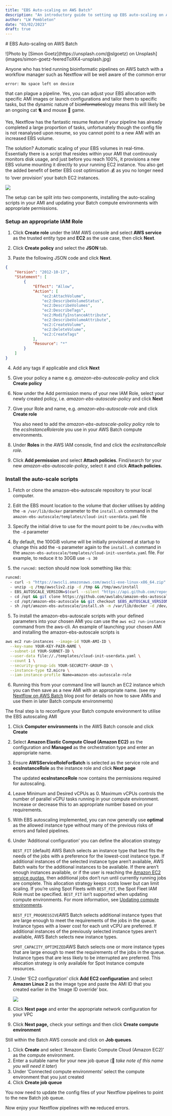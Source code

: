 ```yaml
---
title: "EBS Auto-scaling on AWS Batch"
description: "An introductory guide to setting up EBS auto-scaling on AWS Batch for use in Nextflow"
author: "LW Pembleton"
date: "03/02/2023"
draft: true
---
```


\# EBS Auto-scaling on AWS Batch

!\[Photo by \[Simon Goetz\](https://unsplash.com/\@slgoetz) on Unsplash\](images/simon-goetz-feeredToXK4-unsplash.jpg)

Anyone who has tried running bioinformatic pipelines on AWS batch with a workflow manager such as Nextflow will be well aware of the common error

`error: No space left on device`

that can plague a pipeline. Yes, you can adjust your EBS allocation with specific AMI images or launch configurations and tailor them to specific tasks, but the dynamic nature of bio~~informatics~~logy means this will likely be an ongoing cat 🐈 and mouse 🐁 game.

Yes, Nextflow has the fantastic resume feature if your pipeline has already completed a large proportion of tasks, unfortunately though the config file is not reanalysed upon resume, so you cannot point to a new AMI with an increased EBS volume.

The solution? Automatic scaling of your EBS volumes in real-time. Essentially there is a script that resides within your AMI that continously monitors disk usage, and just before you reach 100%, it provisions a new EBS volume mounting it directly to your running EC2 instance. You also get the added benefit of better EBS cost optimisation 💰 as you no longer need to 'over provision' your batch EC2 instances.

![](images/ebs-autoscale-diagram.png)

The setup can be split into two components, installing the auto-scaling scripts in your AMI and updating your Batch compute environments with appropriate permissions.

### Setup an appropriate IAM Role

1.  Click **Create role** under the IAM AWS console and select **AWS service** as the trusted entity type and **EC2** as the use case, then click **Next**.

2.  Click **Create policy** and select the **JSON** tab.

3.  Paste the following JSON code and click **Next**.

``` json
{
    "Version": "2012-10-17",
    "Statement": [
        {
            "Effect": "Allow",
            "Action": [
                "ec2:AttachVolume",
                "ec2:DescribeVolumeStatus",
                "ec2:DescribeVolumes",
                "ec2:DescribeTags",
                "ec2:ModifyInstanceAttribute",
                "ec2:DescribeVolumeAttribute",
                "ec2:CreateVolume",
                "ec2:DeleteVolume",
                "ec2:CreateTags"
            ],
            "Resource": "*"
        }
    ]
}
```

4.  Add any tags if applicable and click **Next**

5.  Give your policy a name e.g. *amazon-ebs-autoscale-policy* and click **Create policy**

6.  Now under the Add permission menu of your new IAM Role, select your newly created policy, i.e. *amazon-ebs-autoscale-policy* and click **Next**

7.  Give your Role and name, e.g. *amazon-ebs-autoscale-role* and click **Create role**

    You also need to add the *amazon-ebs-autoscale-policy policy* role to the *ecsInstanceRole*role you use in your AWS Batch compute environments.

8.  Under **Roles** in the AWS IAM console, find and click the *ecsInstanceRole role.*

9.  Click **Add permission** and select **Attach policies**. Find/search for your new *amazon-ebs-autoscale-policy*, select it and click **Attach policies.**

### Install the auto-scale scripts

1.  Fetch or clone the amazon-ebs-autoscale repository to your local computer.

2.  Edit the EBS mount location to the volume that docker utilises by adding the `-m /var/lib/docker` parameter to the `install.sh` command in the `amazon-ebs-autoscale/templates/cloud-init-userdata.yaml` file

3.  Specify the initial drive to use for the mount point to be `/dev/xvdba` with the `-d` parameter

4.  By default, the 100GiB volume will be initially provisioned at startup to change this add the -s parameter again to the `install.sh` command in the `amazon-ebs-autoscale/templates/cloud-init-userdata.yaml` file. For example, to reduce it to 30GB use `-s 30`

5.  the `runcmd:` section should now look something like this:

``` bash
runcmd:
  - curl -s "https://awscli.amazonaws.com/awscli-exe-linux-x86_64.zip" -o "/tmp/awscliv2.zip"
  - unzip -q /tmp/awscliv2.zip -d /tmp && /tmp/aws/install
  - EBS_AUTOSCALE_VERSION=$(curl --silent "https://api.github.com/repos/awslabs/amazon-ebs-autoscale/releases/latest" | jq -r .tag_name)
  - cd /opt && git clone https://github.com/awslabs/amazon-ebs-autoscale.git
  - cd /opt/amazon-ebs-autoscale && git checkout $EBS_AUTOSCALE_VERSION
  - sh /opt/amazon-ebs-autoscale/install.sh -m /var/lib/docker -d /dev/xvdba -s 30 2>&1 > /var/log/ebs-autoscale-install.log
```

5.  To install the amazon-ebs-autoscale scripts with your defined parameters into your chosen AMI you can use the `aws ec2 run-instance` command from the aws-cli. An example of launching your chosen AMI and installing the amazon-ebs-autoscale scripts is

``` bash
aws ec2 run-instances --image-id YOUR-AMI-ID \
  --key-name YOUR-KEY-PAIR-NAME \
  --subnet-id YOUR-SUBNET-ID \
  --user-data file://./templates/cloud-init-userdata.yaml \
  --count 1 \
  --security-group-ids YOUR-SECURITY-GROUP-ID \
  --instance-type t2.micro \
  --iam-instance-profile Name=amazon-ebs-autoscale-role
```

6.  Running this from your command line will launch an EC2 instance which you can then save as a new AMI with an appropriate name. (see my [Nextflow on AWS Batch](https://lpembleton.rbind.io/posts/nextflow-on-aws-batch/) blog post for details on how to save AMIs and use them in later Batch compute environments)

The final step is to reconfigure your Batch compute environment to utilise the EBS autoscaling AMI

1.  Click **Computer environments** in the AWS Batch console and click **Create**

2.  Select **Amazon Elastic Compute Cloud (Amazon EC2)** as the configuration and **Managed** as the orchestration type and enter an appropriate name.

3.  Ensure **AWSServiceRoleForBatch** is selected as the service role and **ecsInstanceRole** as the instance role and click **Next page**

    ::: callout-note
    The updated **ecsInstanceRole** now contains the permissions required for autoscaling.
    :::

4.  Leave Minimum and Desired vCPUs as 0. Maximum vCPUs controls the number of parallel vCPU tasks running in your compute environment. Increase or decrease this to an appropriate number based on your requirements.

5.  With EBS autoscaling implemented, you can now generally use **optimal** as the allowed instance type without many of the previous risks of errors and failed pipelines.

6.  Under 'Additional configuration' you can define the allocation strategy

    `BEST_FIT` (default) AWS Batch selects an instance type that best fits the needs of the jobs with a preference for the lowest-cost instance type. If additional instances of the selected instance type aren't available, AWS Batch waits for the additional instances to be available. If there aren't enough instances available, or if the user is reaching the [Amazon EC2 service quotas](https://docs.aws.amazon.com/AWSEC2/latest/UserGuide/ec2-resource-limits.html), then additional jobs don't run until currently running jobs are complete. This allocation strategy keeps costs lower but can limit scaling. If you're using Spot Fleets with `BEST_FIT`, the Spot Fleet IAM Role must be specified. `BEST_FIT` isn't supported when updating compute environments. For more information, see [Updating compute environments](https://docs.aws.amazon.com/batch/latest/userguide/updating-compute-environments.html).

    `BEST_FIT_PROGRESSIVE`AWS Batch selects additional instance types that are large enough to meet the requirements of the jobs in the queue. Instance types with a lower cost for each unit vCPU are preferred. If additional instances of the previously selected instance types aren't available, AWS Batch selects new instance types.

    `SPOT_CAPACITY_OPTIMIZED`AWS Batch selects one or more instance types that are large enough to meet the requirements of the jobs in the queue. Instance types that are less likely to be interrupted are preferred. This allocation strategy is only available for Spot Instance compute resources.

7.  Under 'EC2 configuration' click **Add EC2 configuration** and select **Amazon Linux 2** as the image type and paste the AMI ID that you created earlier in the 'Image ID override' box.

    ![](images/instance-config.png)

8.  Click **Next page** and enter the appropriate network configuration for your VPC

9.  Click **Next page,** check your settings and then click **Create compute environment**

Still within the Batch AWS console and click on **Job queues**.

1.  Click **Create** and select 'Amazon Elastic Compute Cloud (Amazon EC2)' as the compute environment.
2.  Enter a suitable name for your new job queue (📝 *take note of this name you will need it later*)
3.  Under 'Connected compute environments' select the compute environment that you just created
4.  Click **Create job queue**

You now need to update the config files of your Nextflow pipelines to point to the new Batch job queue.

Now enjoy your Nextflow pipelines with ~~no~~ reduced errors.
